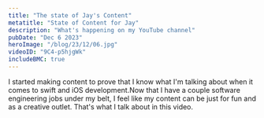 ```yaml
---
title: "The state of Jay's Content"
metatitle: "State of Content for Jay"
description: "What's happening on my YouTube channel"
pubDate: "Dec 6 2023"
heroImage: "/blog/23/12/06.jpg"
videoID: "9C4-p5hjgWk"
includeBMC: true
---
```



I started making content to prove that I know what I'm talking about when it comes to swift and iOS development.Now that I have a couple software engineering jobs under my belt, I feel like my content can be just for fun and as a creative outlet. That's what I talk about in this video.

<YouTube id={frontmatter.videoID} />
